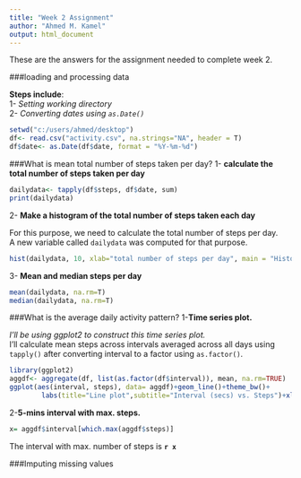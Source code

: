 ```yaml
---
title: "Week 2 Assignment"  
author: "Ahmed M. Kamel"  
output: html_document
---
```


These are the answers for the assignment needed to complete week 2.

###loading and processing data 

**Steps include**:  
1- *Setting working directory*  
2- *Converting dates using `as.Date()`*

```r
setwd("c:/users/ahmed/desktop")
df<- read.csv("activity.csv", na.strings="NA", header = T)
df$date<- as.Date(df$date, format = "%Y-%m-%d")
```

###What is mean total number of steps taken per day?
1- **calculate the total number of steps taken per day**

```r
dailydata<- tapply(df$steps, df$date, sum)
print(dailydata)

```

2- **Make a histogram of the total number of steps taken each day**

For this purpose, we need to calculate the total number of steps per day.  
A new variable called `dailydata` was computed for that purpose.
```r
hist(dailydata, 10, xlab="total number of steps per day", main = "Histogram")
```


3- **Mean and median steps per day**
```r
mean(dailydata, na.rm=T)
median(dailydata, na.rm=T)
```

###What is the average daily activity pattern? 
1-**Time series plot.**  

*I'll be using ggplot2 to construct this time series plot.  
*I'll calculate mean steps across intervals averaged across all days using `tapply()` after converting interval to a factor using `as.factor()`.
```r
library(ggplot2)
aggdf<- aggregate(df, list(as.factor(df$interval)), mean, na.rm=TRUE)
ggplot(aes(interval, steps), data= aggdf)+geom_line()+theme_bw()+
        labs(title="Line plot",subtitle="Interval (secs) vs. Steps")+xlab("Interval(secs)")+ylab("Steps")
```  

2-**5-mins interval with max. steps.**  
```r
x= aggdf$interval[which.max(aggdf$steps)]
```

The interval with max. number of steps is **`r x`**  

###Imputing missing values